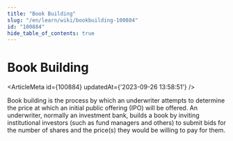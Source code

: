 ```yaml
---
title: "Book Building"
slug: "/en/learn/wiki/bookbuilding-100884"
id: "100884"
hide_table_of_contents: true
---
```



# Book Building

<ArticleMeta id={100884} updatedAt={'2023-09-26 13:58:51'} />
<div className='border-solid border-b border-t-0 my-4 border-[var(--ifm-color-gray-300)]' />

Book building is the process by which an underwriter attempts to determine the price at which an initial public offering (IPO) will be offered. An underwriter, normally an investment bank, builds a book by inviting institutional investors (such as fund managers and others) to submit bids for the number of shares and the price(s) they would be willing to pay for them.
